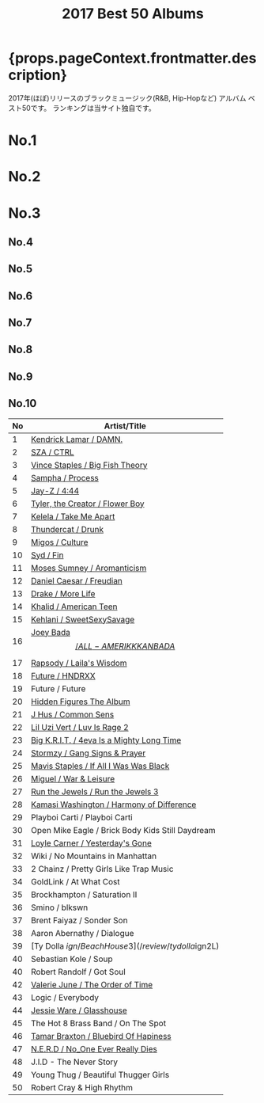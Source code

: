 ﻿---
title: 2017 Best 50 Albums
tabs: ['2020', '2019', '2018', '2017', '2016']
description: 2017 Black Music Best 50 Albums by planet.ky
keywords: '2017, album best 50, CD best 50, black music, Hip-Hop, Rap, Soul, R&B'
---


<h1> {props.pageContext.frontmatter.description} </h1>

<PageDescription>
2017年(ほぼ)リリースのブラックミュージック(R&B, Hip-Hopなど) アルバム ベスト50です。
ランキングは当サイト独自です。
</PageDescription>

<Row>
<Column colMd={2} colLg={3} noGutterMdLeft>
  <h1>No.1</h1>
  <Review1 />
 </Column>
<Column colMd={2} colLg={3} noGutterMdLeft>
  <h1>No.2</h1>
  <Review2 /> 
</Column>
<Column colMd={2} colLg={3} noGutterMdLeft>
  <h1>No.3</h1>
  <Review3 /> 
</Column>
</Row>

<Row>
<Column colMd={2} colLg={3} noGutterMdLeft>
  <h2>No.4</h2>
  <Review4 />
 </Column>
<Column colMd={2} colLg={3} noGutterMdLeft>
  <h2>No.5</h2>
  <Review5 /> 
</Column>
<Column colMd={2} colLg={3} noGutterMdLeft>
  <h2>No.6</h2>
  <Review6 /> 
</Column>
</Row>

<Row>
<Column colMd={2} colLg={2} noGutterMdLeft>
  <h2>No.7</h2>
  <Review7 />
 </Column>
<Column colMd={2} colLg={2} noGutterMdLeft>
  <h2>No.8</h2>
  <Review8 /> 
</Column>
<Column colMd={2} colLg={2} noGutterMdLeft>
  <h2>No.9</h2>
  <Review9 /> 
</Column>
<Column colMd={2} colLg={2} noGutterMdLeft>
  <h2>No.10</h2>
  <Review10 /> 
</Column>
</Row>

| No  | Artist/Title                                                           | 
| --  | ---------------------------------------------------------------------- | 
| 1	  |[Kendrick Lamar / DAMN.](/review/kendricklamar5L)	                     |
| 2	  |[SZA / CTRL](/review/sza1L)	                                           |
| 3	  |[Vince Staples / Big Fish Theory](/review/vincestaples3L)	             |
| 4	  |[Sampha / Process](/review/sampha1L)	                                   |
| 5	  |[Jay-Z / 4:44](/review/jayz12L)	                                       |
| 6	  |[Tyler, the Creator / Flower Boy](/review/tyler3L)	                     |
| 7	  |[Kelela / Take Me Apart](/review/kelela2L)	                             |
| 8	  |[Thundercat / Drunk](/review/thundercat1L)	                             |
| 9	  |[Migos / Culture](/review/migos1L)	                                     |
| 10  |[Syd / Fin](/review/syd1L)	                                             |
| 11  |[Moses Sumney / Aromanticism](/review/mosessumney1L)	                   |
| 12  |[Daniel Caesar / Freudian](/review/danielcaesar1L)	                     |
| 13  |[Drake / More Life](/review/drake7L)	                                   |
| 14  |[Khalid / American Teen](/review/khalid1L)	                             |
| 15  |[Kehlani / SweetSexySavage](/review/kehlani1L)	                         |
| 16  |[Joey Bada$$ / ALL-AMERIKKKAN BADA$$](/review/joeybadass2L)             |
| 17  |[Rapsody / Laila's Wisdom](/review/rapsody1L)	                         |
| 18  |[Future / HNDRXX	](/review/future4L)	                                   |
| 19  |	Future / Future						                                             |
| 20  |[Hidden Figures The Album](/review/hiddenfiguresL)	                     |
| 21  |[J Hus / Common Sens](/review/jhus1L)	                                 |
| 22  |[Lil Uzi Vert / Luv Is Rage 2](/review/liluzivert1L)	                   |
| 23  |[Big K.R.I.T. / 4eva Is a Mighty Long Time](/review/bigkrit3L)	         |
| 24  |[Stormzy / Gang Signs & Prayer](/review/stormzy1L)	                     |
| 25  |[Mavis Staples / If All I Was Was Black](/review/mavisstaples4L)	       |
| 26  |[Miguel / War & Leisure](/review/miguel3L)	                             |
| 27  |[Run the Jewels / Run the Jewels 3](/review/runthejewels3L)             |
| 28  |[Kamasi Washington / Harmony of Difference](/review/kamasiwashington2L) |
| 29  |	Playboi Carti / Playboi Carti						                               |
| 30  |	Open Mike Eagle / Brick Body Kids Still Daydream					             |
| 31  |[Loyle Carner / Yesterday's Gone](/review/loylecarner1L)	               |
| 32  |	Wiki / No Mountains in Manhattan						                           |
| 33  |	2 Chainz / Pretty Girls Like Trap Music						                     |
| 34  |	GoldLink / At What Cost						                                     |
| 35  |	Brockhampton / Saturation II						                               |
| 36  |	Smino / blkswn						                                             |
| 37  |	Brent Faiyaz / Sonder Son						                                   |
| 38  |	Aaron Abernathy / Dialogue						                                 |
| 39  |[Ty Dolla $ign / Beach House 3](/review/tydolla$ign2L)	                 |
| 40  |	Sebastian Kole / Soup						                                       |
| 40  |	Robert Randolf / Got Soul						                                   |
| 42  |[Valerie June / The Order of Time](/review/valeriejune1L)	             |
| 43  |	Logic / Everybody			                                                 |
| 44  |[Jessie Ware / Glasshouse](/review/jessieware3L)	                       |
| 45  |	The Hot 8 Brass Band / On The Spot						                         |
| 46  |[Tamar Braxton / Bluebird Of Hapiness](/review/tamarbraxton3L)	         |
| 47  |[N.E.R.D / No_One Ever Really Dies](/review/nerd3L)	                   |
| 48  |	J.I.D - The Never Story						                                     |
| 49  |	Young Thug / Beautiful Thugger Girls						                       |
| 50  |	Robert Cray & High Rhythm						                                   | 